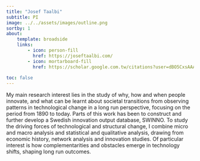 ```yaml
---
title: "Josef Taalbi"
subtitle: PI
image: ../../assets/images/outline.png
sortby: 1
about:
    template: broadside
    links: 
        - icon: person-fill
          href: https://joseftaalbi.com/
        - icon: mortarboard-fill
          href: https://scholar.google.com.tw/citations?user=dBO5CxsAAAAJ&hl=sv&oi=ao
         
toc: false
---
```


My main research interest lies in the study of why, how and when people innovate, and what can be learnt about societal transitions from observing patterns in technological change in a long run perspective, focusing on the period from 1890 to today. Parts of this work has been to construct and further develop a Swedish innovation output database, SWINNO. To study the driving forces of technological and structural change, I combine micro and macro analysis and statistical and qualitative analysis, drawing from economic history, network analysis and innovation studies. Of particular interest is how complementarities and obstacles emerge in technology shifts, shaping long run outcomes.